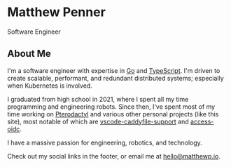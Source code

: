 # Matthew Penner

Software Engineer

## About Me

I'm a software engineer with expertise in [Go](https://go.dev) and [TypeScript](https://www.typescriptlang.org).  I'm
driven to create scalable, performant, and redundant distributed systems; especially when Kubernetes is involved.

I graduated from high school in 2021, where I spent all my time programming and engineering robots.  Since then, I've spent
most of my time working on [Pterodactyl](https://pterodactyl.io) and various other personal projects (like this site), most
notable of which are [vscode-caddyfile-support](https://github.com/matthewpi/vscode-caddyfile-support) and
[access-oidc](https://github.com/matthewpi/access-oidc).

I have a massive passion for engineering, robotics, and technology.

Check out my social links in the footer, or email me at [hello@matthewp.io](mailto:hello@matthewp.io).
